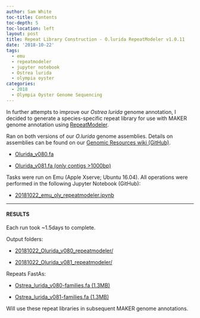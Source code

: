 ```yaml
---
author: Sam White
toc-title: Contents
toc-depth: 5
toc-location: left
layout: post
title: Repeat Library Construction - O.lurida RepeatModeler v1.0.11
date: '2018-10-22'
tags:
  - emu
  - repeatmodeler
  - jupyter notebook
  - Ostrea lurida
  - olympia oyster
categories:
  - 2018
  - Olympia Oyster Genome Sequencing
---
```


In further attempts to improve our _Ostrea lurida_ genome annotation, I decided to generate a species-specific repeat library for use with MAKER genome annotation using [RepeatModeler](https://www.repeatmasker.org/RepeatModeler/).

Ran on both versions of our _O.lurida_ genome assemblies. Details on assemblies can be found on our [Genomic Resources wiki (GitHub)](https://github.com/RobertsLab/resources/wiki/Genomic-Resources#ostrea-lurida).

- [Olurida_v080.fa](https://owl.fish.washington.edu/halfshell/genomic-databank/Olurida_v080.fa)

- [Olurida_v081.fa (only contigs >1000bp)](https://owl.fish.washington.edu/halfshell/genomic-databank/Olurida_v081.fa)

Tasks were run on Emu (Apple Xserve; Ubuntu 16.04). All operations were performed in the following Jupyter Notebook (GitHub):

- [20181022_emu_oly_repeatmodeler.ipynb](https://github.com/RobertsLab/code/blob/master/notebooks/sam/20181022_emu_oly_repeatmodeler.ipynb)

---

#### RESULTS

Each run took ~1.5days to complete.

Output folders:

- [20181022_Olurida_v080_repeatmodeler/](https://gannet.fish.washington.edu/Atumefaciens/20181022_Olurida_v080_repeatmodeler/)

- [20181022_Olurida_v081_repeatmodeler/](https://gannet.fish.washington.edu/Atumefaciens/20181022_Olurida_v081_repeatmodeler/)

Repeats FastAs:

- [Ostrea_lurida_v080-families.fa (1.3MB)](https://gannet.fish.washington.edu/Atumefaciens/20181022_Olurida_v080_repeatmodeler/Ostrea_lurida_v080-families.fa)

- [Ostrea_lurida_v081-families.fa (1.3MB)](https://gannet.fish.washington.edu/Atumefaciens/20181022_Olurida_v081_repeatmodeler/Ostrea_lurida_v081-families.fa)

Will use these repeat libraries in subsequent MAKER genome annotations.
